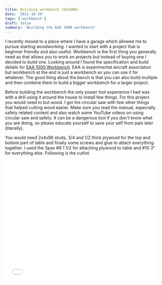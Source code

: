```yaml
---
title: Building workbench (EA1000)
date: '2021-10-29'
tags: ['workbench']
draft: false
summary: 'Building the EAA 1000 workbench'
---
```


<div style={{ display: 'flex', flexDirection: 'column', justifyContent: 'center' }}>
  <ModelViewer
    alt="EAA 1000 workbench"
    src="/static/models/eaa_1000_workbench.glb"
    style={{ width: '100%', minHeight: '400px' }}
  />
</div>

I recently moved to a place where I have a garage which allowed me to pursue starting woodworking. I wanted to start with a project that is beginner friendly and also useful. Workbench is the first thing you generally need as that allows you to work on projects but instead of buying one I decided to build one. Looking around I found the specification and build details for [EAA 1000 Workbench](http://www.eaa1000.av.org/technicl/worktabl/worktabl.htm). EAA is experimental aircraft association but workbench at the end is just a workbench so you can use it for whatever. The good thing about the bench is that you can also build multiple and then combine them to build a bigger workbench for a larger project.

Before building the workbench the only power tool experience I had was with a drill using it around the house to install few things. For this project you would need to but wood. I got the circular saw with few other things that helped cutting wood easier. Make sure you read the manual, especially safety related content and also watch some YouTube videos on using circular saw and safety. It can be a dangerous tool if you don't know what you are doing, so please educate yourself to save your self from pain later (literally).

You would need 2x4x96 studs, 3/4 and 1/2 thick plywood for the top and bottom part of table and finally some screws and glue to attach everything together. I used the Spax #8 1 1/2 for attaching plywood to table and #10 3" for everything else. Following is the cutlist.

<embed
  src="/static/documents/eaa_1000_workbench_cutlist.pdf"
  width="100%"
  height="400px"
  type="application/pdf"
/>
